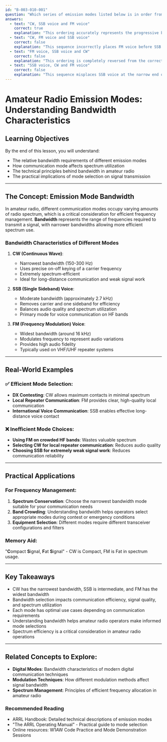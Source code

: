 ```yaml
---
id: "B-003-010-001"
question: "Which series of emission modes listed below is in order from the narrowest bandwidth to the widest bandwidth?"
answers:
  - text: "CW, SSB voice and FM voice"
    correct: true
    explanation: "This ordering accurately represents the progressive bandwidth requirements of these communication modes. CW (Continuous Wave) has the narrowest bandwidth, typically around 150-300 Hz, SSB (Single Sideband) voice occupies about 2.7 kHz, and FM (Frequency Modulation) voice requires the widest bandwidth at approximately 16 kHz. The sequence reflects increasing spectral complexity and information content of each mode."
  - text: "CW, FM voice and SSB voice"
    correct: false
    explanation: "This sequence incorrectly places FM voice before SSB voice. FM actually requires the widest bandwidth of the three modes, not the middle position. Proper understanding of emission mode bandwidth is crucial for efficient spectrum management in amateur radio."
  - text: "FM voice, SSB voice and CW"
    correct: false
    explanation: "This ordering is completely reversed from the correct bandwidth progression. FM voice has the widest bandwidth, SSB voice is in the middle, and CW has the narrowest bandwidth. This sequence would occupy the maximum amount of spectrum unnecessarily."
  - text: "SSB voice, CW and FM voice"
    correct: false
    explanation: "This sequence misplaces SSB voice at the narrow end of the spectrum, which is incorrect. SSB actually occupies a middle bandwidth position between CW and FM voice. Proper mode ordering requires understanding each mode's spectral characteristics."
---
```


# Amateur Radio Emission Modes: Understanding Bandwidth Characteristics

## Learning Objectives
By the end of this lesson, you will understand:
- The relative bandwidth requirements of different emission modes
- How communication mode affects spectrum utilization
- The technical principles behind bandwidth in amateur radio
- The practical implications of mode selection on signal transmission

---

## The Concept: Emission Mode Bandwidth

In amateur radio, different communication modes occupy varying amounts of radio spectrum, which is a critical consideration for efficient frequency management. **Bandwidth** represents the range of frequencies required to transmit a signal, with narrower bandwidths allowing more efficient spectrum use.

### Bandwidth Characteristics of Different Modes

1. **CW (Continuous Wave)**:
   - Narrowest bandwidth (150-300 Hz)
   - Uses precise on-off keying of a carrier frequency
   - Extremely spectrum-efficient
   - Ideal for long-distance communication and weak signal work

2. **SSB (Single Sideband) Voice**:
   - Moderate bandwidth (approximately 2.7 kHz)
   - Removes carrier and one sideband for efficiency
   - Balances audio quality and spectrum utilization
   - Primary mode for voice communication on HF bands

3. **FM (Frequency Modulation) Voice**:
   - Widest bandwidth (around 16 kHz)
   - Modulates frequency to represent audio variations
   - Provides high audio fidelity
   - Typically used on VHF/UHF repeater systems

---

## Real-World Examples

### ✅ Efficient Mode Selection:
- **DX Contesting**: CW allows maximum contacts in minimal spectrum
- **Local Repeater Communication**: FM provides clear, high-quality local communication
- **International Voice Communication**: SSB enables effective long-distance voice contact

### ❌ Inefficient Mode Choices:
- **Using FM on crowded HF bands**: Wastes valuable spectrum
- **Selecting CW for local repeater communication**: Reduces audio quality
- **Choosing SSB for extremely weak signal work**: Reduces communication reliability

---

## Practical Applications

### For Frequency Management:
1. **Spectrum Conservation**: Choose the narrowest bandwidth mode suitable for your communication needs
2. **Band Crowding**: Understanding bandwidth helps operators select appropriate modes during contest or emergency conditions
3. **Equipment Selection**: Different modes require different transceiver configurations and filters

### Memory Aid:
"**C**ompact **S**ignal, **F**at **S**ignal" - CW is Compact, FM is Fat in spectrum usage.

---

## Key Takeaways

- CW has the narrowest bandwidth, SSB is intermediate, and FM has the widest bandwidth
- Bandwidth selection impacts communication efficiency, signal quality, and spectrum utilization
- Each mode has optimal use cases depending on communication requirements
- Understanding bandwidth helps amateur radio operators make informed mode selections
- Spectrum efficiency is a critical consideration in amateur radio operations

---

## Related Concepts to Explore:
- **Digital Modes**: Bandwidth characteristics of modern digital communication techniques
- **Modulation Techniques**: How different modulation methods affect signal bandwidth
- **Spectrum Management**: Principles of efficient frequency allocation in amateur radio

### Recommended Reading
- ARRL Handbook: Detailed technical descriptions of emission modes
- "The ARRL Operating Manual" - Practical guide to mode selection
- Online resources: W1AW Code Practice and Mode Demonstration Sessions
